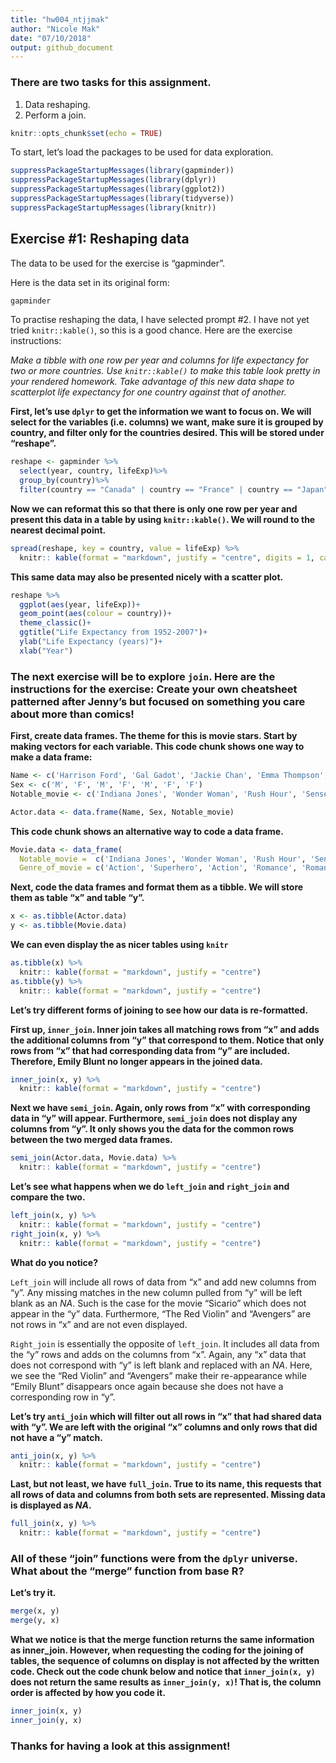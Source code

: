 ```yaml
---
title: "hw004_ntjjmak"
author: "Nicole Mak"
date: "07/10/2018"
output: github_document
---
```


### There are two tasks for this assignment.

1. Data reshaping.
2. Perform a join.

```r
knitr::opts_chunk$set(echo = TRUE)
```


To start, let's load the packages to be used for data exploration.

```r
suppressPackageStartupMessages(library(gapminder))
suppressPackageStartupMessages(library(dplyr))
suppressPackageStartupMessages(library(ggplot2))
suppressPackageStartupMessages(library(tidyverse))
suppressPackageStartupMessages(library(knitr))
```

## Exercise #1: Reshaping data

The data to be used for the exercise is "gapminder".

Here is the data set in its original form:

```r
gapminder
```



To practise reshaping the data, I have selected prompt #2. I have not yet tried `knitr::kable()`, so this is a good chance. Here are the exercise instructions: 

*Make a tibble with one row per year and columns for life expectancy for two or more countries. Use `knitr::kable()` to make this table look pretty in your rendered homework. Take advantage of this new data shape to scatterplot life expectancy for one country against that of another.*



**First, let's use `dplyr` to get the information we want to focus on. We will select for the variables (i.e. columns) we want, make sure it is grouped by country, and filter only for the countries desired. This will be stored under "reshape".**
```r
reshape <- gapminder %>% 
  select(year, country, lifeExp)%>% 
  group_by(country)%>% 
  filter(country == "Canada" | country == "France" | country == "Japan")
```

**Now we can reformat this so that there is only one row per year and present this data in a table by using  `knitr::kable()`. We will round to the nearest decimal point.**


```r
spread(reshape, key = country, value = lifeExp) %>% 
  knitr:: kable(format = "markdown", justify = "centre", digits = 1, caption = "Life expectancy 1952-2007 for selected countries: Canada, France, and Japan.")


```

**This same data may also be presented nicely with a scatter plot.**

```r
reshape %>% 
  ggplot(aes(year, lifeExp))+
  geom_point(aes(colour = country))+
  theme_classic()+
  ggtitle("Life Expectancy from 1952-2007")+
  ylab("Life Expectancy (years)")+
  xlab("Year")
```


### The next exercise will be to explore `join`. Here are the instructions for the exercise: Create your own cheatsheet patterned after Jenny’s but focused on something you care about more than comics!


**First, create data frames. The theme for this is movie stars. Start by making vectors for each variable. This code chunk shows one way to make a data frame:**
```r
Name <- c('Harrison Ford', 'Gal Gadot', 'Jackie Chan', 'Emma Thompson', 'Leonardo DiCaprio', 'Emily Blunt', 'Natalie Portman')
Sex <- c('M', 'F', 'M', 'F', 'M', 'F', 'F')
Notable_movie <- c('Indiana Jones', 'Wonder Woman', 'Rush Hour', 'Sense and Sensibility', 'Titanic', 'Sicario', 'Star Wars')

Actor.data <- data.frame(Name, Sex, Notable_movie)
```


**This code chunk shows an alternative way to code a data frame.**

```r
Movie.data <- data_frame(
  Notable_movie =  c('Indiana Jones', 'Wonder Woman', 'Rush Hour', 'Sense and Sensibility', 'Titanic', 'Star Wars', 'The Red Violin', 'Avengers'),
  Genre_of_movie = c('Action', 'Superhero', 'Action', 'Romance', 'Romance', 'SciFi', 'Drama', 'Superhero'))
```

**Next, code the data frames and format them as a tibble. We will store them as table "x" and table "y".**

```r
x <- as.tibble(Actor.data)
y <- as.tibble(Movie.data)
```

**We can even display the  as nicer tables using  `knitr`**

```r
as.tibble(x) %>% 
  knitr:: kable(format = "markdown", justify = "centre")
as.tibble(y) %>% 
  knitr:: kable(format = "markdown", justify = "centre")
```

**Let's try different forms of joining to see how our data is re-formatted.**

**First up, `inner_join`. Inner join takes all matching rows from "x" and adds the additional columns from "y" that correspond to them. Notice that only rows from "x" that had corresponding data from "y" are included. Therefore, Emily Blunt no longer appears in the joined data.**


```r
inner_join(x, y) %>% 
  knitr:: kable(format = "markdown", justify = "centre")
```


**Next we have `semi_join`. Again, only rows from "x" with corresponding data in "y" will appear. Furthermore, `semi_join` does not display any columns from "y". It only shows you the data for the common rows between the two merged data frames.**
```r
semi_join(Actor.data, Movie.data) %>% 
  knitr:: kable(format = "markdown", justify = "centre")
```


**Let's see what happens when we do `left_join` and `right_join` and compare the two.**

```r
left_join(x, y) %>% 
  knitr:: kable(format = "markdown", justify = "centre")
right_join(x, y) %>% 
  knitr:: kable(format = "markdown", justify = "centre")
```

**What do you notice?**

`Left_join` will include all rows of data from "x" and add new columns from "y". Any missing matches in the new column pulled from "y" will be left blank as an *NA*. Such is the case for the movie "Sicario" which does not appear in the "y" data. Furthermore, "The Red Violin" and "Avengers" are not rows in "x" and are not even displayed.

`Right_join` is essentially the opposite of `left_join`. It includes all data from the "y" rows and adds on the columns from "x". Again, any "x" data that does not correspond with "y" is left blank and replaced with an *NA*. Here, we see the "Red Violin" and "Avengers" make their re-appearance while "Emily Blunt" disappears once again because she does not have a corresponding row in "y".


**Let's try `anti_join` which will filter out all rows in "x" that had shared data with "y". We are left with the original "x" columns and only rows that did not have a "y" match.**
```r
anti_join(x, y) %>% 
  knitr:: kable(format = "markdown", justify = "centre")
```

**Last, but not least, we have `full_join`. True to its name, this requests that all rows of data and columns from both sets are represented. Missing data is displayed as *NA*.**

```r
full_join(x, y) %>% 
  knitr:: kable(format = "markdown", justify = "centre")
```


### All of these "join" functions were from the `dplyr` universe. What about the "merge" function from base R?

**Let's try it.**

```r
merge(x, y)
merge(y, x)
```


**What we notice is that the merge function returns the same information as inner_join. However, when requesting the coding for the joining of tables, the sequence of columns on display is not affected by the written code. Check out the code chunk below and notice that `inner_join(x, y)` does not return the same results as `inner_join(y, x)`! That is, the column order is affected by how you code it.**

```r
inner_join(x, y)
inner_join(y, x)
```



### Thanks for having a look at this assignment!